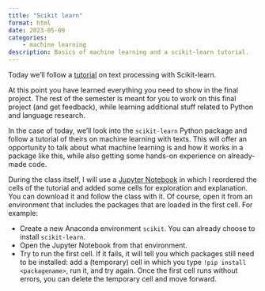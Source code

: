```yaml
---
title: "Scikit learn"
format: html
date: 2023-05-09
categories:
    - machine learning
description: Basics of machine learning and a scikit-learn tutorial.
---
```


Today we'll follow a [tutorial](https://scikit-learn.org/stable/tutorial/text_analytics/working_with_text_data.html) on text processing with Scikit-learn.

At this point you have learned everything you need to show in the final project. The rest of the semester is meant for you to work on this final project (and get feedback), while learning additional stuff related to Python and language research.

In the case of today, we'll look into the `scikit-learn` Python package and follow a tutorial of theirs on machine learning with texts. This will offer an opportunity to talk about what machine learning is and how it works in a package like this, while also getting some hands-on experience on already-made code.

During the class itself, I will use a [Jupyter Notebook](_resources/scikit-learn%20tutorial.ipynb) in which I reordered the cells of the tutorial and added some cells for exploration and explanation. You can download it and follow the class with it. Of course, open it from an environment that includes the packages that are loaded in the first cell. For example:

- Create a new Anaconda environment `scikit`. You can already choose to install `scikit-learn`.
- Open the Jupyter Notebook from that environment.
- Try to run the first cell. If it fails, it will tell you which packages still need to be installed: add a (temporary) cell in which you type `!pip install <packagename>`, run it, and try again. Once the first cell runs without errors, you can delete the temporary cell and move forward.
